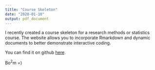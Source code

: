 ```yaml
---
title: "Course Skeleton"
date: "2020-01-10"
output: pdf_document
---
```


I recently created a course skeleton for a research methods or statistics course. The website allows you to incorporate Rmarkdown and dynamic documents to better demonstrate interactive coding. 

You can find it on github [here](https://cdishop.github.io/course_skeleton/).

Bo$^2$m =)